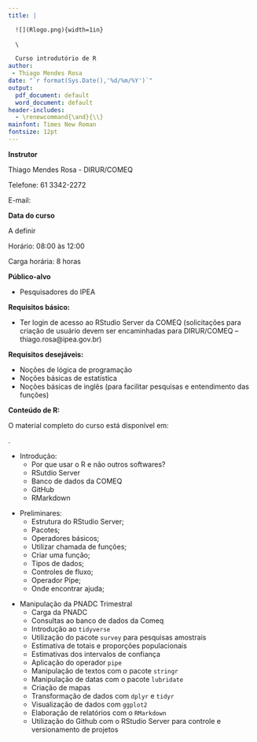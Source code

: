 ```yaml
---
title: |

  ![](Rlogo.png){width=1in} 
  
  \

  Curso introdutório de R
author: 
 - Thiago Mendes Rosa
date: "`r format(Sys.Date(),'%d/%m/%Y')`"
output:
  pdf_document: default
  word_document: default
header-includes: 
  - \renewcommand{\and}{\\}
mainfont: Times New Roman
fontsize: 12pt
---
```



**Instrutor**

Thiago Mendes Rosa - DIRUR/COMEQ

Telefone: 61 3342-2272

E-mail: \url{thiago.rosa@ipea.gov.br}

\bigskip

**Data do curso**

A definir

Horário: 08:00 às 12:00

Carga horária: 8 horas

\bigskip

**Público-alvo**

- Pesquisadores do IPEA

\bigskip

**Requisitos básico:**

- Ter login de acesso ao RStudio Server da COMEQ (solicitações para criação de usuário devem ser encaminhadas para DIRUR/COMEQ -- thiago.rosa@ipea.gov.br)

**Requisitos desejáveis:**

- Noções de lógica de programação
- Noções básicas de estatística
- Noções básicas de inglês (para facilitar pesquisas e entendimento das funções)

\bigskip

**Conteúdo de R:**

O material completo do curso está disponível em:

\url{https://thiagomendesrosa.github.io/curso_r_ipea/}.

- Introdução:
    - Por que usar o R e não outros softwares?
    - RSutdio Server
    - Banco de dados da COMEQ
    - GitHub
    - RMarkdown

\bigskip    
    
    
- Preliminares:
    - Estrutura do RStudio Server;
    - Pacotes;
    - Operadores básicos;
    - Utilizar chamada de funções;
    - Criar uma função;
    - Tipos de dados;
    - Controles de fluxo;
    - Operador Pipe;
    - Onde encontrar ajuda;
    
\bigskip    
    
- Manipulação da PNADC Trimestral
    - Carga da PNADC
    - Consultas ao banco de dados da Comeq
    - Introdução ao `tidyverse`
    - Utilização do pacote `survey` para pesquisas amostrais
    - Estimativa de totais e proporções populacionais
    - Estimativas dos intervalos de confiança
    - Aplicação do operador `pipe`
    - Manipulação de textos com o pacote `stringr`
    - Manipulação de datas com o pacote `lubridate`
    - Criação de mapas
    - Transformação de dados com `dplyr` e `tidyr`
    - Visualização de dados com `ggplot2`
    - Elaboração de relatórios com o `RMarkdown`
    - Utilização do Github com o RStudio Server para controle e versionamento de projetos
    
